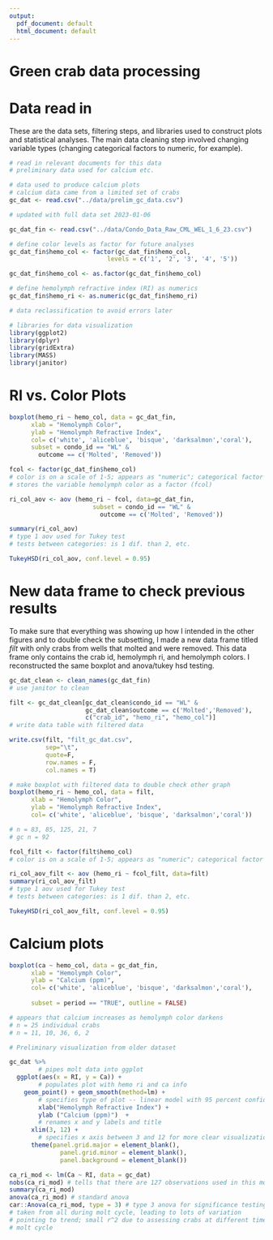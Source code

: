 ```yaml
---
output:
  pdf_document: default
  html_document: default
---
```

# Green crab data processing

# Data read in
These are the data sets, filtering steps, and libraries used to construct plots and statistical analyses. The main data cleaning step involved changing variable types (changing categorical factors to numeric, for example).
```r

# read in relevant documents for this data
# preliminary data used for calcium etc.

# data used to produce calcium plots
# calcium data came from a limited set of crabs
gc_dat <- read.csv("../data/prelim_gc_data.csv")

# updated with full data set 2023-01-06

gc_dat_fin <- read.csv("../data/Condo_Data_Raw_CML_WEL_1_6_23.csv")

# define color levels as factor for future analyses
gc_dat_fin$hemo_col <- factor(gc_dat_fin$hemo_col,
                           levels = c('1', '2', '3', '4', '5'))

gc_dat_fin$hemo_col <- as.factor(gc_dat_fin$hemo_col)

# define hemolymph refractive index (RI) as numerics
gc_dat_fin$hemo_ri <- as.numeric(gc_dat_fin$hemo_ri)

# data reclassification to avoid errors later

# libraries for data visualization
library(ggplot2)
library(dplyr)
library(gridExtra)
library(MASS)
library(janitor)
```

# RI vs. Color Plots
```r

boxplot(hemo_ri ~ hemo_col, data = gc_dat_fin,
      xlab = "Hemolymph Color",
      ylab = "Hemolymph Refractive Index",
      col= c('white', 'aliceblue', 'bisque', 'darksalmon','coral'),
      subset = condo_id == "WL" & 
        outcome == c('Molted', 'Removed'))
```
```r

fcol <- factor(gc_dat_fin$hemo_col)
# color is on a scale of 1-5; appears as "numeric"; categorical factor
# stores the variable hemolymph color as a factor (fcol)

ri_col_aov <- aov (hemo_ri ~ fcol, data=gc_dat_fin,
                       subset = condo_id == "WL" & 
                         outcome == c('Molted', 'Removed'))

summary(ri_col_aov)
# type 1 aov used for Tukey test
# tests between categories: is 1 dif. than 2, etc.

TukeyHSD(ri_col_aov, conf.level = 0.95) 
```

# New data frame to check previous results
To make sure that everything was showing up how I intended in the other figures and to double check the subsetting, I made a new data frame titled *filt* with only crabs from wells that molted and were removed. This data frame only contains the crab id, hemolymph ri, and hemolymph colors. I reconstructed the same boxplot and anova/tukey hsd testing.
```r
gc_dat_clean <- clean_names(gc_dat_fin)
# use janitor to clean

filt <- gc_dat_clean[gc_dat_clean$condo_id == "WL" & 
                     gc_dat_clean$outcome == c('Molted','Removed'),
                     c("crab_id", "hemo_ri", "hemo_col")]
# write data table with filtered data 

write.csv(filt, "filt_gc_dat.csv", 
          sep="\t",
          quote=F,
          row.names = F,
          col.names = T)

# make boxplot with filtered data to double check other graph
boxplot(hemo_ri ~ hemo_col, data = filt,
      xlab = "Hemolymph Color",
      ylab = "Hemolymph Refractive Index",
      col= c('white', 'aliceblue', 'bisque', 'darksalmon','coral'))

# n = 83, 85, 125, 21, 7
# gc n = 92

fcol_filt <- factor(filt$hemo_col)
# color is on a scale of 1-5; appears as "numeric"; categorical factor

ri_col_aov_filt <- aov (hemo_ri ~ fcol_filt, data=filt)
summary(ri_col_aov_filt)
# type 1 aov used for Tukey test
# tests between categories: is 1 dif. than 2, etc.

TukeyHSD(ri_col_aov_filt, conf.level = 0.95) 
```
# Calcium plots
```r

boxplot(ca ~ hemo_col, data = gc_dat_fin,
      xlab = "Hemolymph Color",
      ylab = "Calcium (ppm)",
      col= c('white', 'aliceblue', 'bisque', 'darksalmon','coral'),
      
      subset = period == "TRUE", outline = FALSE)

# appears that calcium increases as hemolymph color darkens
# n = 25 individual crabs
# n = 11, 10, 36, 6, 2
```

```r

# Preliminary visualization from older dataset

gc_dat %>% 
        # pipes molt data into ggplot
  ggplot(aes(x = RI, y = Ca)) + 
        # populates plot with hemo ri and ca info
    geom_point() + geom_smooth(method=lm) + 
        # specifies type of plot -- linear model with 95 percent confidence
        xlab("Hemolymph Refractive Index") + 
        ylab ("Calcium (ppm)")  +
        # renames x and y labels and title
      xlim(3, 12) + 
        # specifies x axis between 3 and 12 for more clear visualization
      theme(panel.grid.major = element_blank(),
              panel.grid.minor = element_blank(), 
              panel.background = element_blank())
```

```r
ca_ri_mod <- lm(Ca ~ RI, data = gc_dat)
nobs(ca_ri_mod) # tells that there are 127 observations used in this model
summary(ca_ri_mod)
anova(ca_ri_mod) # standard anova
car::Anova(ca_ri_mod, type = 3) # type 3 anova for significance testing
# taken from all during molt cycle, leading to lots of variation
# pointing to trend; small r^2 due to assessing crabs at different times of
# molt cycle
```
